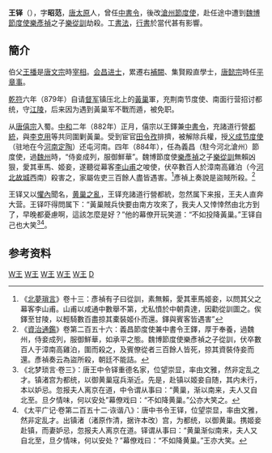 '''王铎'''（{{bd|？||884年|catIdx=W}}），字'''昭范'''，[[唐|唐]][[太原|太原]]人，曾任[[中書令|中書令]]，後改[[滄州|滄州]][[節度使|節度使]]，赴任途中遭到[[魏博節度使|魏博節度使]][[樂彥禎|樂彥禎]]之子[[樂從訓|樂從訓]]劫殺。工[[書法|書法]]，[[行書|行書]]於當代甚有影響。

==簡介==

伯父[[王播|王播]]是[[唐文宗|唐文宗]]時[[宰相|宰相]]。[[会昌_(唐朝)|会昌]][[进士|进士]]，累遷右[[補闕|補闕]]、集賢殿直學士，[[唐懿宗|唐懿宗]]時任[[平章事|平章事]]。

[[乾符|乾符]]六年（879年）自请[[督军|督军]]镇压北上的[[黃巢|黃巢]]軍，充荆南节度使、南面行营招讨都统，守[[江陵|江陵]]，后来因为遇到黃巢军不戰而遁，被免职。

从[[唐僖宗|唐僖宗]]入蜀。[[中和_(唐僖宗)|中和]]二年（882年）正月，僖宗以王鐸兼[[中書令|中書令]]，充諸道行營[[都統|都統]]，與[[李克用|李克用]]等共同圍剿黃巢。受到宦官[[田令孜|田令孜]]排擠，被解除兵權，授[[义成|义成]][[节度使|节度使]]（驻地在今[[河南|河南]][[定陶|定陶]]）还屯河南。四年（884年），任為義昌（駐今河北滄州）節度使，過[[魏州|魏州]]時，“侍妾成列，服御鮮華”。魏博節度使[[樂彥禎|樂彥禎]]之子[[樂從訓|樂從訓]]無賴凶狠，愛其車馬、姬妾，遂聽從幕客[[李山甫|李山甫]]之唆使，伏卒數百人於漳南高雞泊（今[[河北|河北]][[故城|故城]]西南）殺害之，家屬佐吏三百餘人盡皆遇害。<ref>《[[北夢瑣言|北夢瑣言]]》卷十三：彥禎有子曰從訓，素無賴，愛其車馬姬妾，以問其父之幕客李山甫。山甫以咸通中數舉不第，尤私憤於中朝貴達，因勸從訓圖之。俟鐸至甘陵，以輕騎數百盡掠其橐裝姬仆而還。鐸與賓客皆遇害”</ref>彥禎上奏說是盜賊所殺。<ref>《[[資治通鑑|資治通鑑]]》卷第二百五十六：義昌節度使兼中書令王鐸，厚于奉養，過魏州，侍妾成列，服御鮮華，如承平之態。魏博節度使樂彥禎之子從訓，伏卒數百人于漳南高雞泊，圍而殺之，及賓僚從者三百餘人皆死，掠其資裝侍妾而還。彥禎奏云為盜所殺，朝廷不能詰。</ref>

王铎又以[[懼內|懼內]]聞名，[[黄巢之亂|黄巢之亂]]，王铎充諸道行營都統，忽然属下来报，王夫人直奔大营。王铎吓得問属下：“黃巢賊兵快要由南方攻來了，我夫人又悻悻然由北方到了，早晚都憂慮啊，這該怎麼是好？”他的幕僚开玩笑道：“不如投降黃巢。”王铎自己也大笑<ref>《北梦琐言·卷三》：唐王中令铎重德名家，位望崇显，率由文雅，然非定乱之才。镇渚宫为都统，以御黄巢寇兵渐近。先是，赴镇以姬妾自随，其内未行，本以妒忌。忽报夫人离京在道，中令谓从事曰：“黄巢，渐以南来，夫人又自北至。旦夕情味，何以安处”幕僚戏曰：“不如降黄巢。”公亦大笑之。</ref><ref>《太平广记·卷第二百五十二·诙谐八》：唐中书令王铎，位望崇显，率由文雅，然非定乱才。出镇渚（渚原作清，据许本改）宫，为都统，以御黄巢。携姬妾赴镇，而妻妒忌，忽报夫人离京在道。铎谓从事曰：“黄巢渐似南来，夫人又自北至，旦夕情味，何以安处？”幕僚戏曰：“不如降黄巢。”王亦大笑。</ref>。

==参考资料==
{{reflist}}

{{start box}}
{{s-before|[[路岩|路岩]]}}
{{s-title|[[唐朝|唐朝]][[尚书左仆射|尚书左仆射]]|（非宰相）<br>872年}}
{{s-after|[[萧仿|萧仿]]}}
{{s-before|[[刘邺|刘邺]]}}
{{s-title|[[唐朝|唐朝]][[尚书左仆射|尚书左仆射]]|（非宰相）<br>875年—877年}}
{{s-after|[[刘邺|刘邺]]}}
{{s-before|[[李紘|李紘]]}}
{{s-title|[[唐朝|唐朝]][[司徒|司徒]]|872年—873年}}
{{s-after|[[韦保衡|韦保衡]]}}
{{s-before|[[韦保衡|韦保衡]]}}
{{s-title|[[唐朝|唐朝]][[司徒|司徒]]|877年—879年<br>881年—883年}}
{{s-after|[[郑畋|郑畋]]}}
{{end box}}
[[Category:唐朝宰相|W王]]
[[Category:唐朝三公|W王]]
[[Category:唐朝進士|W王]]
[[Category:唐朝詩人|W王]]
[[Category:唐朝書法家|W王]]
[[Category:太原王氏|D]]